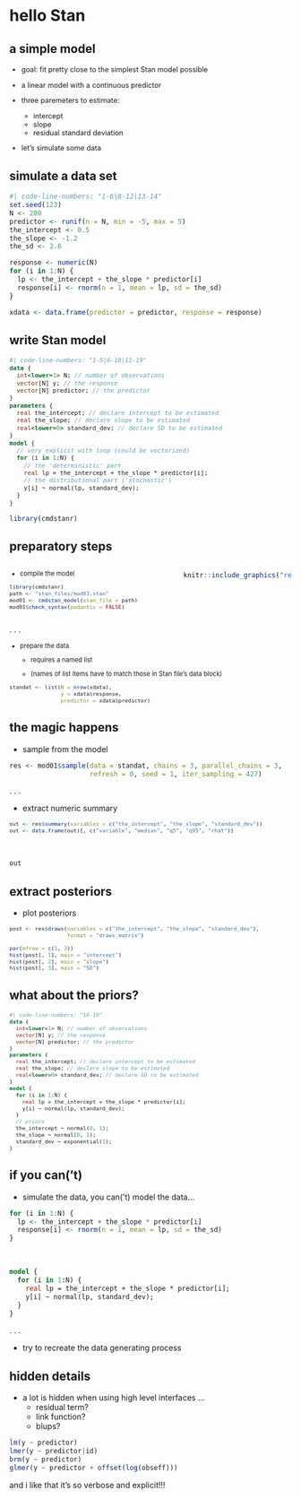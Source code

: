 # hello Stan {background-image="resources/images/stanulam.png" background-size="50%" background-position="bottom right"}




## a simple model

::: {style="font-size: 0.9em"}
  - goal: fit pretty close to the simplest Stan model possible

  - a linear model with a continuous predictor
  
  - three paremeters to estimate:
    - intercept
    - slope
    - residual standard deviation
    
  - let's simulate some data
:::

## simulate a data set

```r
#| code-line-numbers: "1-6|8-12|13-14"
set.seed(123)
N <- 200
predictor <- runif(n = N, min = -5, max = 5)
the_intercept <- 0.5
the_slope <- -1.2
the_sd <- 2.6

response <- numeric(N)
for (i in 1:N) {
  lp <- the_intercept + the_slope * predictor[i]
  response[i] <- rnorm(n = 1, mean = lp, sd = the_sd)
}

xdata <- data.frame(predictor = predictor, response = response)
```




## write Stan model

::: {style="font-size: 0.9em"}

```stan
#| code-line-numbers: "1-5|6-10|11-19"
data {
  int<lower=1> N; // number of observations
  vector[N] y; // the response
  vector[N] predictor; // the predictor
}
parameters {
  real the_intercept; // declare intercept to be estimated
  real the_slope; // declare slope to be estimated
  real<lower=0> standard_dev; // declare SD to be estimated
}
model {
  // very explicit with loop (could be vectorized)
  for (i in 1:N) {
    // the 'deterministic' part
    real lp = the_intercept + the_slope * predictor[i]; 
    // the distributional part ('stochastic')
    y[i] ~ normal(lp, standard_dev); 
  }
}
```

:::

```r
library(cmdstanr)
```

## preparatory steps


:::{.columns}

::: {.column width="60%"  .fragment }

::: {style="font-size: 0.8em"}
  - compile the model

```r
library(cmdstanr)
path <- "stan_files/mod01.stan"
mod01 <- cmdstan_model(stan_file = path)
mod01$check_syntax(pedantic = FALSE)
```

:::
:::


::: {.column width="40%"}

```r
knitr::include_graphics("resources/images/onedoesnotsimplystan.jpg")
```

:::
:::


. . .

::: {style="font-size: 0.8em"}
  - prepare the data
    
    - requires a named list
  
    - (names of list items have to match those in Stan file's data block)

```r
standat <- list(N = nrow(xdata),
                y = xdata$response, 
                predictor = xdata$predictor)
```

:::

## the magic happens

  - sample from the model 

```r
res <- mod01$sample(data = standat, chains = 3, parallel_chains = 3,
                    refresh = 0, seed = 1, iter_sampling = 427)
```

. . .

-   extract numeric summary

::: {style="font-size: 0.8em"}

```r
out <- res$summary(variables = c("the_intercept", "the_slope", "standard_dev"))
out <- data.frame(out)[, c("variable", "median", "q5", "q95", "rhat")]
```

:::

&nbsp;

```r
out
```


## extract posteriors

  - plot posteriors 

::: {style="font-size: 0.8em"}
```r
post <- res$draws(variables = c("the_intercept", "the_slope", "standard_dev"),
                  format = "draws_matrix")

par(mfrow = c(1, 3))
hist(post[, 1], main = "intercept")
hist(post[, 2], main = "slope")
hist(post[, 3], main = "SD")
```
:::


## what about the priors?

::: {style="font-size: 0.8em"}

```stan
#| code-line-numbers: "16-19"
data {
  int<lower=1> N; // number of observations
  vector[N] y; // the response
  vector[N] predictor; // the predictor
}
parameters {
  real the_intercept; // declare intercept to be estimated
  real the_slope; // declare slope to be estimated
  real<lower=0> standard_dev; // declare SD to be estimated
}
model {
  for (i in 1:N) {
    real lp = the_intercept + the_slope * predictor[i]; 
    y[i] ~ normal(lp, standard_dev); 
  }
  // priors
  the_intercept ~ normal(0, 1);
  the_slope ~ normal(0, 1);
  standard_dev ~ exponential(1);
}
```

:::

## if you can('t)

  - simulate the data, you can('t) model the data...

::: {.fragment .incremental}
```r
for (i in 1:N) {
  lp <- the_intercept + the_slope * predictor[i]
  response[i] <- rnorm(n = 1, mean = lp, sd = the_sd)
}
```


&nbsp;


```stan
model {
  for (i in 1:N) {
    real lp = the_intercept + the_slope * predictor[i]; 
    y[i] ~ normal(lp, standard_dev); 
  }
}
```

:::

. . .

- try to recreate the data generating process


## hidden details

- a lot is hidden when using high level interfaces ...
  - residual term?
  - link function?
  - blups?

```r
lm(y ~ predictor)
lmer(y ~ predictor|id)
brm(y ~ predictor)
glmer(y ~ predictor + offset(log(obseff)))
```


:::{.notes}
and i like that it's so verbose and explicit!!!
:::
